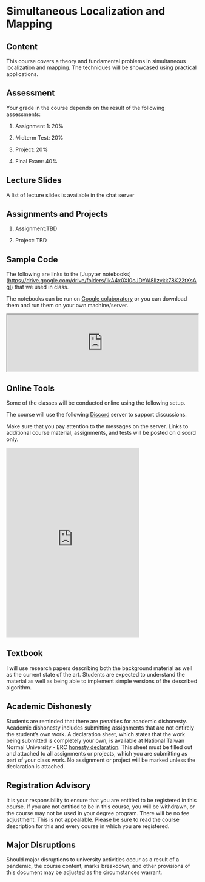# Simultaneous Localization and Mapping

## Content

This course covers a theory and fundamental problems in simultaneous 
localization and mapping. 
The techniques will be showcased using practical applications.

## Assessment

Your grade in the course depends on the result of the following assessments:

1) Assignment 1: 20%

2) Midterm Test: 20%

3) Project: 20%

4) Final Exam: 40%

## Lecture Slides

A list of lecture slides is available in the chat server

## Assignments and Projects

1) Assignment:TBD

1) Project: TBD

## Sample Code

The following are links to the [Jupyter notebooks] (<https://drive.google.com/drive/folders/1kA4x0XI0oJDYAI8lIzykk78K22tXsAgI>) that we used in class.

The notebooks can be run on [Google colaboratory](<https://colab.research.google.com/>) or you can download them and run them
on your own machine/server.

<div>
<iframe src="https://drive.google.com/embeddedfolderview?id=1kA4x0XI0oJDYAI8lIzykk78K22tXsAgI" width="100%"></iframe>
</div>

## Online Tools

Some of the classes will be conducted online using the following setup.

The course will use the following [Discord](<http://www.discord.com>) server 
to support discussions.

Make sure that you pay attention to the messages on the server. Links to
additional course material, assignments, and tests will be posted on discord only.

<div>
<iframe src="https://discord.com/widget?id=694873739434655774&theme=dark" width="350" height="500" allowtransparency="true" frameBorder="0" sandbox="allow-popups allow-popups-to-escape-sandbox allow-same-origin allow-scripts"></iframe>
</div>

## Textbook
I will use research papers describing both the background material as well as the 
current state of the art. 
Students are expected to understand the material as well as being able to implement 
simple versions of the described algorithm. 

## Academic Dishonesty

Students are reminded that there are penalties for academic dishonesty. 
Academic dishonesty includes submitting assignments that are not entirely the student’s own work. 
A declaration sheet, which states that the work being submitted is completely your own, is  available at National Taiwan Normal University - ERC 
[honesty declaration](<https://docs.google.com/document/d/1VBXr9XeQqVWjMotxhb0qhim5mFffQ85YU86El-wlkZ0/edit?usp=sharing>). 
This sheet must be filled out and attached to all assignments or projects, 
which you are submitting as part of your class work. 
No assignment or project will be marked unless the declaration is attached.

## Registration Advisory 

It is your responsibility to ensure that you are entitled to be registered in this course. If you are not entitled to be in this course, you will be withdrawn, or the course may not be used in your degree program. There will be no fee adjustment. This is not appealable. Please be sure to read the course description for this 
and every course in which you are registered.

## Major Disruptions

Should major disruptions to university activities occur as a result of a pandemic, 
the course content, marks breakdown, and other provisions of this document may be 
adjusted as the circumstances warrant.


